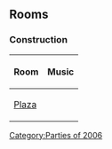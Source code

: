 {{NeedSWFs}}
{{CPW|Christmas Party 2006|Festa de Natal 2006}}

==Rooms==
===Construction===
{|class="wikitable" style="margin: 1em auto;"
!Room!!Music
|-
|[[Media:ArtworkRoomsPlaza42.swf|Plaza]]||{{n/a}}
|}

{{Parties}}
[[Category:Parties of 2006]]
